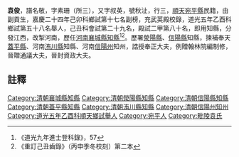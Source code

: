 {{明清人物信息框
| 姓名 = 袁俊 
| 圖片名稱=  
| 圖片大小 = 220px
| 圖片說明 =  
| 最高職務 = [[河南|河南]][[襄城縣|襄城縣]][[知縣|知縣]]
| 國家 = 大清
| 爵位 =
| 籍貫 = [[順天|順天]][[宛平縣|宛平縣]]（原籍江蘇陽湖縣）
| 字號 = 字素珊，又字叔英，號秋沚
| 諡號 = 
| 出生日期 = 嘉慶三年戊午十一月初八日卯時（1798年12月14日）
| 出生地點 =
| 逝世日期 = 咸豐辛亥年五月初六日申時〔{{dda|1851|6|5|1798|12|14}}〕
| 逝世地點 = 
| 府邸 =
| 墓葬 = 武進西鄉大圩塘祖塋穆穴
| 配偶 = 德配王宜人、側室孫氏
| 親屬 = 曾祖袁清憲、祖袁中、父袁悅孝；子[[袁績懋|袁績懋]]（道光二十七年丁未科榜眼）；孫袁學昌（光緒五年己卯科順天第一百八十五名舉人）；曾孫[[袁勵準|袁勵準]]（光緒二十四年戊戌科進士）
| 出身 = 
*  出身
| 經歷 = 
| 著作 =  
*
*
*
}}
'''袁俊'''{{BD|1798年|12月14日|1851年|6月5日|}}，譜名敬，字素珊（所三），又字叔英，號秋沚，行三，[[順天|順天]][[宛平縣|宛平縣]]民籍，由副貢生，嘉慶二十四年己卯科鄉試第十七名副榜，充武英殿校錄，道光五年乙酉科鄉試第五十八名舉人，己丑科會試第二十九名，殿試二甲第八十名，即用知縣，分發江西，改掣河南，歷任[[河南|河南]][[襄城縣|襄城縣]][[知縣|知縣]]<ref>《道光九年進士登科錄》，57</ref><ref>《重訂己丑齒錄》（丙申季冬校刻）第二本</ref>。歷署[[滎陽縣|滎陽縣]]、[[信陽縣|信陽縣]]知縣，揀補奉天[[蓋平縣|蓋平縣]]、河南[[洧川縣|洧川縣]]知縣、河南[[信陽州|信陽州]]知州，誥授奉正大夫，例贈翰林院編制修，晉贈通議大夫，晉封資政大夫。
==註釋==
{{reflist}}
{{道光九年己丑科殿試金榜}}
{{清朝人物小作品}}
[[Category:清朝襄城縣知縣|Category:清朝襄城縣知縣]]
[[Category:清朝滎陽縣知縣|Category:清朝滎陽縣知縣]]
[[Category:清朝信陽縣知縣|Category:清朝信陽縣知縣]]
[[Category:清朝蓋平縣知縣|Category:清朝蓋平縣知縣]]
[[Category:清朝洧川縣知縣|Category:清朝洧川縣知縣]]
[[Category:清朝信陽州知州|Category:清朝信陽州知州]]
[[Category:道光五年乙酉科順天鄉試舉人|Category:道光五年乙酉科順天鄉試舉人]]
[[Category:宛平人|Category:宛平人]]
[[Category:毗陵袁氏|Category:毗陵袁氏]]